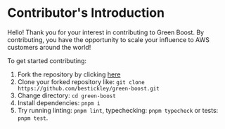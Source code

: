 # Contributor's Introduction

Hello! Thank you for your interest in contributing to Green Boost. By contributing, you have the opportunity to scale your influence to AWS customers around the world!

To get started contributing:
1. Fork the repository by clicking [here](https://github.com/awslabs/green-boost/fork)
2. Clone your forked repository like: `git clone https://github.com/bestickley/green-boost.git`
3. Change directory: `cd green-boost`
4. Install dependencies: `pnpm i`
5. Try running linting: `pnpm lint`, typechecking: `pnpm typecheck` or tests: `pnpm test`.